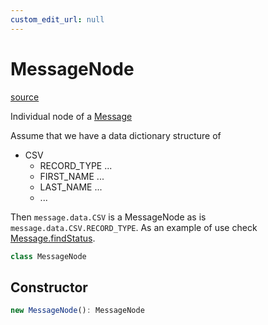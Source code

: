 ```yaml
---
custom_edit_url: null
---
```


# MessageNode
<div className="doc-side">
<div className="doc-main-source">

[source](https://github.com/layline-io/layline-docusaurus/blob/28d5da4/projects/layline/src/classes/MessageNode.ts#L16)

</div>
</div>

<div className="doc-subtitle">

Individual node of a [Message](Message)

Assume that we have a data dictionary structure of
* CSV
     * RECORD_TYPE ...
     * FIRST_NAME ...
     * LAST_NAME ...
     * ...

Then `message.data.CSV` is a MessageNode as is `message.data.CSV.RECORD_TYPE`.
As an example of use check [Message.findStatus](Message#findStatus).

</div>

```ts
class MessageNode
```

## Constructor

```ts
new MessageNode(): MessageNode
```